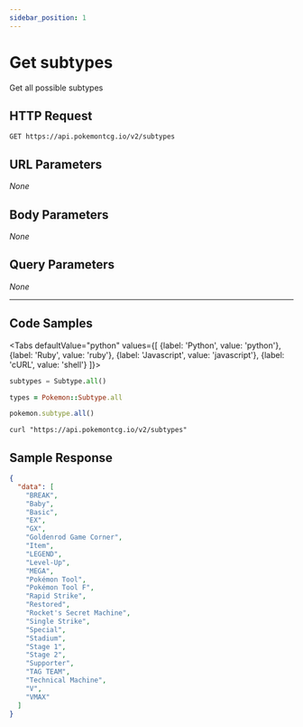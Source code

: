 ```yaml
---
sidebar_position: 1
---
```



# Get subtypes

Get all possible subtypes

## HTTP Request

```
GET https://api.pokemontcg.io/v2/subtypes
```

## URL Parameters

*None*

## Body Parameters

*None*

## Query Parameters

*None*

---

## Code Samples

<Tabs
  defaultValue="python"
  values={[
      {label: 'Python', value: 'python'},
    {label: 'Ruby', value: 'ruby'},
    {label: 'Javascript', value: 'javascript'},
    {label: 'cURL', value: 'shell'}
  ]}>
  <TabItem value="python">

```python
subtypes = Subtype.all()
```

  </TabItem>
    <TabItem value="ruby">

```ruby
types = Pokemon::Subtype.all
```

  </TabItem>
  <TabItem value="javascript">

```javascript
pokemon.subtype.all()
```

  </TabItem>
  <TabItem value="shell">

```shell
curl "https://api.pokemontcg.io/v2/subtypes"
```

  </TabItem>
</Tabs>

## Sample Response

```json
{
  "data": [
    "BREAK",
    "Baby",
    "Basic",
    "EX",
    "GX",
    "Goldenrod Game Corner",
    "Item",
    "LEGEND",
    "Level-Up",
    "MEGA",
    "Pokémon Tool",
    "Pokémon Tool F",
    "Rapid Strike",
    "Restored",
    "Rocket's Secret Machine",
    "Single Strike",
    "Special",
    "Stadium",
    "Stage 1",
    "Stage 2",
    "Supporter",
    "TAG TEAM",
    "Technical Machine",
    "V",
    "VMAX"
  ]
}
```